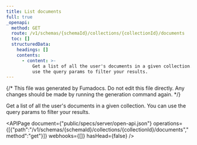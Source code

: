 ```yaml
---
title: List documents
full: true
_openapi:
  method: GET
  route: /v1/schemas/{schemaId}/collections/{collectionId}/documents
  toc: []
  structuredData:
    headings: []
    contents:
      - content: >-
          Get a list of all the user's documents in a given collection. You can
          use the query params to filter your results.
---
```


{/* This file was generated by Fumadocs. Do not edit this file directly. Any changes should be made by running the generation command again. */}

Get a list of all the user's documents in a given collection. You can use the query params to filter your results.

<APIPage document={"public/specs/server/open-api.json"} operations={[{"path":"/v1/schemas/{schemaId}/collections/{collectionId}/documents","method":"get"}]} webhooks={[]} hasHead={false} />